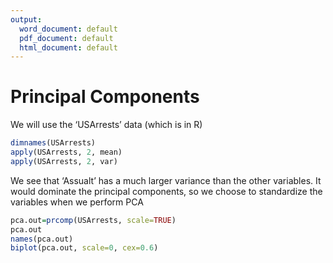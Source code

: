 ```yaml
---
output:
  word_document: default
  pdf_document: default
  html_document: default
---
```

Principal Components
====================
We will use the 'USArrests' data (which is in R)
```r
dimnames(USArrests)
apply(USArrests, 2, mean)
apply(USArrests, 2, var)
```

We see that 'Assualt' has a much larger variance than the other variables. It would dominate the principal components, so we choose to standardize the variables when we perform PCA

```r
pca.out=prcomp(USArrests, scale=TRUE)
pca.out
names(pca.out)
biplot(pca.out, scale=0, cex=0.6)
```


